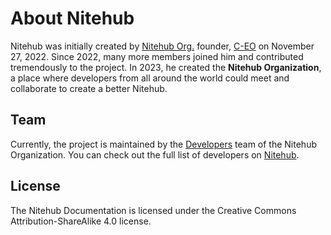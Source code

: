 # About Nitehub

Nitehub was initially created by [Nitehub Org.](https://git.c-eo.repl.co/nitehub) founder, [C-EO](https://git.c-eo.repl.co/c-eo) on November 27, 2022. Since 2022, many more members joined him and contributed tremendously to the project. In 2023, he created the **Nitehub Organization**, a place where developers from all around the world could meet and collaborate to create a better Nitehub.

## Team

Currently, the project is maintained by the [Developers](https://git.c-eo.repl.co/org/nitehub/teams/developers) team of the Nitehub Organization. You can check out the full list of developers on [Nitehub](https://git.c-eo.repl.co/org/nitehub/teams/developers).

## License

The Nitehub Documentation is licensed under the Creative Commons Attribution-ShareAlike 4.0 license.
